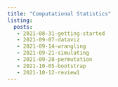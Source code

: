 ```yaml
---
title: "Computational Statistics"
listing: 
  posts:
   - 2021-08-31-getting-started
   - 2021-09-07-dataviz
   - 2021-09-14-wrangling
   - 2021-09-21-simulating
   - 2021-09-28-permutation
   - 2021-10-05-bootstrap
   - 2021-10-12-review1
---
```

